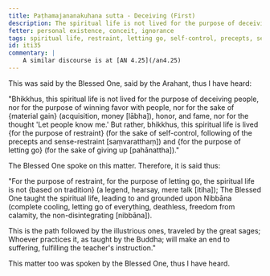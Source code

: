 ```yaml
---
title: Paṭhamajananakuhana sutta - Deceiving (First)
description: The spiritual life is not lived for the purpose of deceiving people, nor for the purpose of winning favor with people, nor for the sake of material gain, honor, and fame, nor for the thought 'Let people know me.'
fetter: personal existence, conceit, ignorance
tags: spiritual life, restraint, letting go, self-control, precepts, sense-restraint, Nibbāna, iti, iti28-49
id: iti35
commentary: |
    A similar discourse is at [AN 4.25](/an4.25)
---
```


This was said by the Blessed One, said by the Arahant, thus I have heard:

"Bhikkhus, this spiritual life is not lived for the purpose of deceiving people, nor for the purpose of winning favor with people, nor for the sake of \{material gain} (acquisition, money [lābha]), honor, and fame, nor for the thought 'Let people know me.' But rather, bhikkhus, this spiritual life is lived \{for the purpose of restraint} (for the sake of self-control, following of the precepts and sense-restraint [saṃvaratthaṃ]) and \{for the purpose of letting go} (for the sake of giving up [pahānattha])."

The Blessed One spoke on this matter. Therefore, it is said thus:

"For the purpose of restraint, for the purpose of letting go,
the spiritual life is not \{based on tradition} (a legend, hearsay, mere talk [itiha]);
The Blessed One taught the spiritual life,
leading to and grounded upon Nibbāna (complete cooling, letting go of everything, deathless, freedom from calamity, the non-disintegrating [nibbāna]).

This is the path followed by the illustrious ones,
traveled by the great sages;
Whoever practices it,
as taught by the Buddha;
will make an end to suffering,
fulfilling the teacher's instruction."

This matter too was spoken by the Blessed One, thus I have heard.